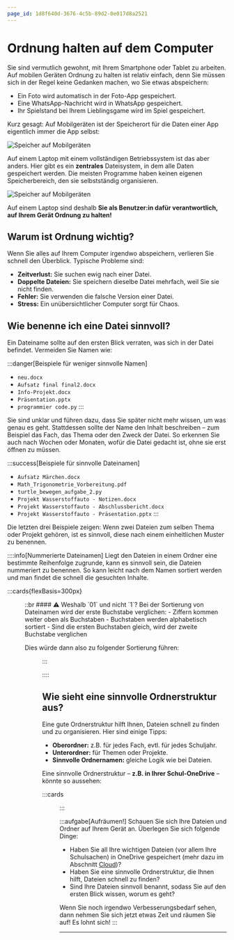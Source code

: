 ```yaml
---
page_id: 1d8f640d-3676-4c5b-89d2-0e017d8a2521
---
```



# Ordnung halten auf dem Computer
Sie sind vermutlich gewohnt, mit Ihrem Smartphone oder Tablet zu arbeiten. Auf mobilen Geräten Ordnung zu halten ist relativ einfach, denn Sie müssen sich in der Regel keine Gedanken machen, wo Sie etwas abspeichern:
- Ein Foto wird automatisch in der Foto-App gespeichert.
- Eine WhatsApp-Nachricht wird in WhatsApp gespeichert.
- Ihr Spielstand bei Ihrem Lieblingsgame wird im Spiel gespeichert.

Kurz gesagt: Auf Mobilgeräten ist der Speicherort für die Daten einer App eigentlich immer die App selbst:

![Speicher auf Mobilgeräten](../img/speicher_mobil.png)

Auf einem Laptop mit einem vollständigen Betriebssystem ist das aber anders. Hier gibt es ein **zentrales** Dateisystem, in dem alle Daten gespeichert werden. Die meisten Programme haben keinen eigenen Speicherbereich, den sie selbstständig organisieren.

![Speicher auf Mobilgeräten](../img/speicher_laptop.png)

Auf einem Laptop sind deshalb **Sie als Benutzer:in dafür verantwortlich, auf Ihrem Gerät Ordnung zu halten!**

## Warum ist Ordnung wichtig?
Wenn Sie alles auf Ihrem Computer irgendwo abspeichern, verlieren Sie schnell den Überblick. Typische Probleme sind:

- **Zeitverlust:** Sie suchen ewig nach einer Datei.
- **Doppelte Dateien:** Sie speichern dieselbe Datei mehrfach, weil Sie sie nicht finden.
- **Fehler:** Sie verwenden die falsche Version einer Datei.
- **Stress:** Ein unübersichtlicher Computer sorgt für Chaos.

## Wie benenne ich eine Datei sinnvoll?
Ein Dateiname sollte auf den ersten Blick verraten, was sich in der Datei befindet. Vermeiden Sie Namen wie:

:::danger[Beispiele für weniger sinnvolle Namen]
- `neu.docx`
- `Aufsatz final final2.docx`
- `Info-Projekt.docx`
- `Präsentation.pptx`
- `programmier code.py`
:::

Sie sind unklar und führen dazu, dass Sie später nicht mehr wissen, um was genau es geht. Stattdessen sollte der Name den Inhalt beschreiben – zum Beispiel das Fach, das Thema oder den Zweck der Datei. So erkennen Sie auch nach Wochen oder Monaten, wofür die Datei gedacht ist, ohne sie erst öffnen zu müssen.

:::success[Beispiele für sinnvolle Dateinamen]
- `Aufsatz Märchen.docx`  
- `Math_Trigonometrie_Vorbereitung.pdf`  
- `turtle_bewegen_aufgabe_2.py`
- `Projekt Wasserstoffauto - Notizen.docx`
- `Projekt Wasserstoffauto - Abschlussbericht.docx`
- `Projekt Wasserstoffauto - Präsentation.pptx`
:::

Die letzten drei Beispiele zeigen: Wenn zwei Dateien zum selben Thema oder Projekt gehören, ist es sinnvoll, diese nach einem einheitlichen Muster zu benennen.

::::info[Nummerierte Dateinamen]
Liegt den Dateien in einem Ordner eine bestimmte Reihenfolge zugrunde, kann es sinnvoll sein, die Dateien nummeriert zu benennen. So kann leicht nach dem Namen sortiert werden und man findet die schnell die gesuchten Inhalte.


:::cards{flexBasis=300px}
<Dir dir={fileTree10} open />
::br
#### ⚠️ Weshalb `01` und nicht `1`?
Bei der Sortierung von Dateinamen wird der erste Buchstabe verglichen:
- Ziffern kommen weiter oben als Buchstaben
- Buchstaben werden alphabetisch sortiert
- Sind die ersten Buchstaben gleich, wird der zweite Buchstabe verglichen

Dies würde dann also zu folgender Sortierung führen:
<Dir dir={fileTreeBugged} open />
:::

::::

## Wie sieht eine sinnvolle Ordnerstruktur aus?
Eine gute Ordnerstruktur hilft Ihnen, Dateien schnell zu finden und zu organisieren. Hier sind einige Tipps:
- **Oberordner:** z.B. für jedes Fach, evtl. für jedes Schuljahr.
- **Unterordner:** für Themen oder Projekte.
- **Sinnvolle Ordnernamen:** gleiche Logik wie bei Dateien.

Eine sinnvolle Ordnerstruktur – **z.B. in Ihrer Schul-OneDrive** – könnte so aussehen:


:::cards
<Dir
    dir={fileTreeSchule}
    open
/>
:::


:::aufgabe[Aufräumen!]
<TaskState id="29879a2c-bc98-4bbb-bfcb-2c66c85725d5" />
Schauen Sie sich Ihre Dateien und Ordner auf Ihrem Gerät an. Überlegen Sie sich folgende Dinge:
- Haben Sie all Ihre wichtigen Dateien (vor allem Ihre Schulsachen) in OneDrive gespeichert (mehr dazu im Abschnitt [Cloud](./04-Cloud.mdx))?
- Haben Sie eine sinnvolle Ordnerstruktur, die Ihnen hilft, Dateien schnell zu finden?
- Sind Ihre Dateien sinnvoll benannt, sodass Sie auf den ersten Blick wissen, worum es geht?

Wenn Sie noch irgendwo Verbesserungsbedarf sehen, dann nehmen Sie sich jetzt etwas Zeit und räumen Sie auf! Es lohnt sich!
:::

---